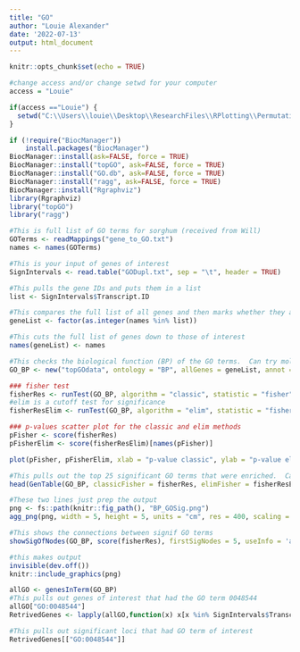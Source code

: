 ---
title: "GO"
author: "Louie Alexander"
date: '2022-07-13'
output: html_document
---

```{r setup, include=FALSE}
knitr::opts_chunk$set(echo = TRUE)

#change access and/or change setwd for your computer
access = "Louie"

if(access =="Louie") {
  setwd("C:\\Users\\louie\\Desktop\\ResearchFiles\\RPlotting\\PermutationTesting")
}

```

```{r}
if (!require("BiocManager"))
    install.packages("BiocManager")
BiocManager::install(ask=FALSE, force = TRUE)
BiocManager::install("topGO", ask=FALSE, force = TRUE)
BiocManager::install("GO.db", ask=FALSE, force = TRUE)
BiocManager::install("ragg", ask=FALSE, force = TRUE)
BiocManager::install("Rgraphviz")
library(Rgraphviz)
library("topGO")
library("ragg")
```

```{r}
#This is full list of GO terms for sorghum (received from Will)
GOTerms <- readMappings("gene_to_GO.txt")
names <- names(GOTerms)
```

```{r}
#This is your input of genes of interest
SignIntervals <- read.table("GODupl.txt", sep = "\t", header = TRUE) 

#This pulls the gene IDs and puts them in a list
list <- SignIntervals$Transcript.ID

#This compares the full list of all genes and then marks whether they are genes of interest (0 vs 1)
geneList <- factor(as.integer(names %in% list))

#This cuts the full list of genes down to those of interest
names(geneList) <- names
```

```{r}
#This checks the biological function (BP) of the GO terms.  Can try molecular function(MF) or other 
GO_BP <- new("topGOdata", ontology = "BP", allGenes = geneList, annot = annFUN.gene2GO, gene2GO = GOTerms)
```

```{r}
### fisher test
fisherRes <- runTest(GO_BP, algorithm = "classic", statistic = "fisher")
#elim is a cutoff test for significance
fisherResElim <- runTest(GO_BP, algorithm = "elim", statistic = "fisher")

### p-values scatter plot for the classic and elim methods
pFisher <- score(fisherRes)
pFisherElim <- score(fisherResElim)[names(pFisher)]
```

```{r}
plot(pFisher, pFisherElim, xlab = "p-value classic", ylab = "p-value elim", main = "p-values scatter plot (BP ontology)", cex = 0.5, col = 'darkred')
```

```{r}
#This pulls out the top 25 significant GO terms that were enriched.  Can change last number to shorten/lengthen table
head(GenTable(GO_BP, classicFisher = fisherRes, elimFisher = fisherResElim, orderBy = "classicFisher", ranksOf = "classicFisher", topNodes = 500),25)
```

```{r}
#These two lines just prep the output
png <- fs::path(knitr::fig_path(), "BP_GOSig.png")
agg_png(png, width = 5, height = 5, units = "cm", res = 400, scaling = 1.0) 

#This shows the connections between signif GO terms
showSigOfNodes(GO_BP, score(fisherRes), firstSigNodes = 5, useInfo = 'all')

#this makes output
invisible(dev.off())
knitr::include_graphics(png)
```

```{r}
allGO <- genesInTerm(GO_BP)
#This pulls out genes of interest that had the GO term 0048544
allGO["GO:0048544"]
RetrivedGenes <- lapply(allGO,function(x) x[x %in% SignIntervals$Transcript.ID])

#This pulls out significant loci that had GO term of interest
RetrivedGenes[["GO:0048544"]]
```


